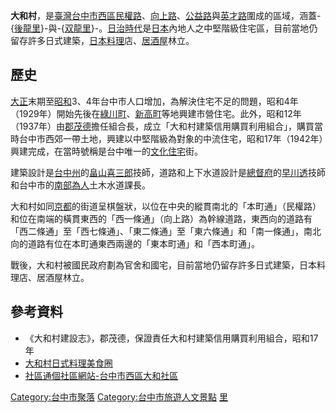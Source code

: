 '''大和村'''，是[[臺灣|臺灣]][[台中市|台中市]][[西區_(台中市)|西區]][[民權路_(台中市)|民權路]]、[[向上路_(台中市)|向上路]]、[[公益路|公益路]]與[[英才路|英才路]]圍成的區域，涵蓋-{[[後龍里|後龍里]]}-與-{[[双龍里|双龍里]]}-。[[臺灣日治時期|日治時代]]是[[日本|日本]]內地人之中堅階級住宅區，目前當地仍留存許多日式建築，[[日本料理|日本料理]]店、[[居酒屋|居酒屋]]林立。

== 歷史 ==
[[大正|大正]]末期至[[昭和|昭和]]3、4年台中市人口增加，為解決住宅不足的問題，昭和4年（1929年）開始先後在[[綠川町|綠川町]]、[[新高町|新高町]]等地興建市營住宅。此外，昭和12年（1937年）由[[郡茂德|郡茂德]]擔任組合長，成立「大和村建築信用購買利用組合」，購買當時台中市西郊一帶土地，興建以中堅階級為對象的中流住宅，昭和17年（1942年）興建完成，在當時號稱是台中唯一的[[文化住宅|文化住宅]]街。

建築設計是[[台中州|台中州]]的[[畠山喜三郎|畠山喜三郎]]技師，道路和上下水道設計是[[台灣總督府|總督府]]的[[早川透|早川透]]技師和台中市的[[南部為人|南部為人]]土木水道課長。

大和村如同[[京都市|京都]]的街道呈棋盤狀，以位在中央的縱貫南北的「本町通」（民權路）和位在南端的橫貫東西的「西一條通」（向上路）為幹線道路，東西向的道路有「西二條通」至「西七條通」、「東二條通」至「東六條通」和「南一條通」，南北向的道路有位在本町通東西兩邊的「東本町通」和「西本町通」。

戰後，大和村被國民政府劃為官舍和國宅，目前當地仍留存許多日式建築，日本料理店、居酒屋林立。

== 參考資料 ==
*《大和村建設志》，郡茂德，保證責任大和村建築信用購買利用組合，昭和17年
* [http://www.west.taichung.gov.tw/internet/main/docDetail.aspx?uid=4970&docid=20959 大和村日式料理美食圈]{{dead link|date=2017年12月 |bot=InternetArchiveBot |fix-attempted=yes }}
* [http://sixstar.cca.gov.tw/blog/holung/communityAction.do?method=doCommunityView 社區通個社區網站-台中市西區大和社區]{{dead link|date=2017年12月 |bot=InternetArchiveBot |fix-attempted=yes }}

[[Category:台中市聚落|Category:台中市聚落]]
[[Category:台中市旅遊人文景點|Category:台中市旅遊人文景點]]
[[Category:西區_(臺中市)|里]]